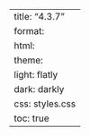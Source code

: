 ---
title: "4.3.7"
format:
    html:
        theme:
            light: flatly
            dark: darkly
        css: styles.css
        toc: true
---